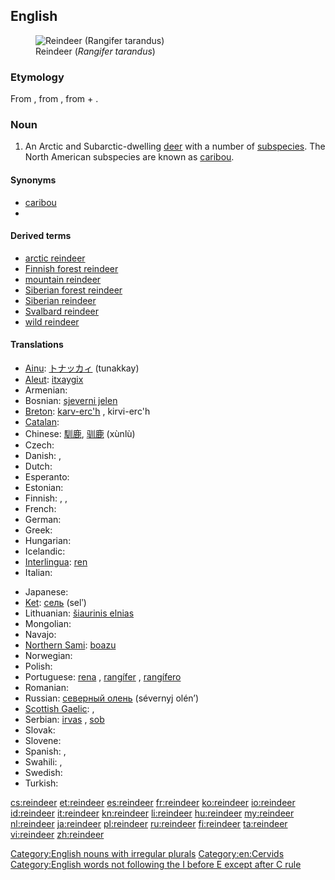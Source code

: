 {{wikipedia}}
==English==
[[Image:Caribou.jpg|thumbnail|right|Reindeer (''Rangifer tarandus'')]]

===Etymology===
From {{etyl|enm|en}}, from {{etyl|non|en}} {{term|hreindýri||lang=non|reindeer}}, from {{term|hreinn|lang=non}} + {{term|dyr||animal|lang=non}}.

===Noun===
{{en-noun|reindeer}}

# {{zoology}} An Arctic and Subarctic-dwelling [[deer]] with a number of [[subspecies]]. The North American subspecies are known as [[caribou]].

====Synonyms====
* [[caribou]]
* {{spelink|Rangifer tarandus}}

====Derived terms====
* [[arctic reindeer]]
* [[Finnish forest reindeer]]
* [[mountain reindeer]]
* [[Siberian forest reindeer]]
* [[Siberian reindeer]]
* [[Svalbard reindeer]]
* [[wild reindeer]]

====Translations====
{{trans-top|an Arctic and Subarctic-dwelling deer}}
* [[Ainu]]: [[トナッカィ]] (tunakkay)
* [[Aleut]]: [[itxaygix]]
* Armenian: {{t-|hy|հյուսիսային եղջերու|tr=hyusisayin eġǰeru}}
* Bosnian: [[sjeverni jelen]] {{m}}
* [[Breton]]: [[karv-erc'h]] {{m}}, kirvi-erc'h {{p}}
* [[Catalan]]: {{t|ca|ren|m}}
* Chinese: [[馴鹿]], [[驯鹿]] (xùnlù)
* Czech: {{t+|cs|sob|m}}
* Danish: {{t-|da|ren|c}}, {{t-|da|rensdyr|n}}
* Dutch: {{t+|nl|rendier|n}}
* Esperanto: {{t|eo|rangifero}}
* Estonian: {{t-|et|põhjapõder}}
* Finnish: {{t+|fi|peura}}, {{t+|fi|poro}}, {{t+|fi|karibu}}
* French: {{t+|fr|renne|m}}
* German: {{t+|de|Rentier|n}}
* Greek: {{t+|el|τάρανδος|m|tr=táranðos}}
* Hungarian: {{t-|hu|rénszarvas}}
* Icelandic: {{t+|is|hreindýr|n}}
* [[Interlingua]]: [[ren]]
* Italian: {{t+|it|renna|f}}
{{trans-mid}}
* Japanese: {{t|ja|トナカイ|tr=tonakai}}
* [[Ket]]: [[сель]] (selʹ)
* Lithuanian: [[šiaurinis elnias]] {{m}}
* Mongolian: {{t-|mn|буга|tr=buga|sc=Cyrl|xs=Mongolian}}
* Navajo: {{tø|nv|hakʼaz bįįh}}
* [[Northern Sami]]: [[boazu]]
* Norwegian: {{t+|no|reinsdyr|n}}
* Polish: {{t+|pl|renifer|m}}
* Portuguese: [[rena]] {{f}}, [[rangífer]] {{m}}, [[rangífero]] {{m}}
* Romanian: {{t+|ro|ren|m}}
* Russian: [[северный олень]] (sévernyj olén’) {{m}}
* [[Scottish Gaelic]]: {{t-|gd|fiadh Lochlannach|m|xs=Scottish Gaelic}}, {{t-|gd|fiadh-sneachda|m|xs=Scottish Gaelic}}
* Serbian: [[irvas]] {{m}}, [[sob]] {{m}}
* Slovak: {{t-|sk|sob|m}}
* Slovene: {{t+|sl|severni jelen|m}}
* Spanish: {{t|es|reno|m}}, {{t|es|rangífero|m}}
* Swahili: {{t|sw|kulungu aktiki|m}}, {{t|sw|mbawala aktiki|f}}
* Swedish: {{t+|sv|ren|c}}
* Turkish: {{t+|tr|Ren geyiği}}
{{trans-bottom}}

[[Category:English nouns with irregular plurals]]
[[Category:en:Cervids]]
[[Category:English words not following the I before E except after C rule]]

[[cs:reindeer]]
[[et:reindeer]]
[[es:reindeer]]
[[fr:reindeer]]
[[ko:reindeer]]
[[io:reindeer]]
[[id:reindeer]]
[[it:reindeer]]
[[kn:reindeer]]
[[li:reindeer]]
[[hu:reindeer]]
[[my:reindeer]]
[[nl:reindeer]]
[[ja:reindeer]]
[[pl:reindeer]]
[[ru:reindeer]]
[[fi:reindeer]]
[[ta:reindeer]]
[[vi:reindeer]]
[[zh:reindeer]]